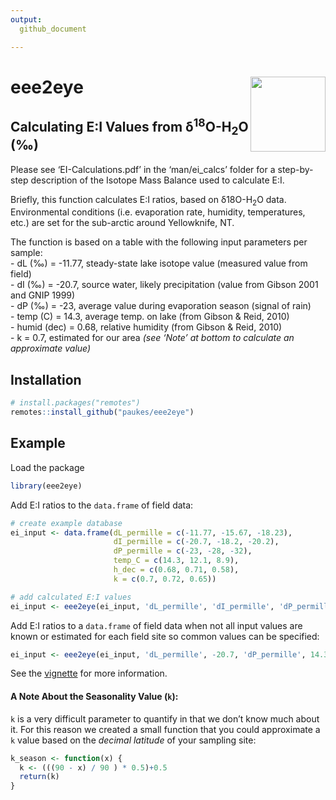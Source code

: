 ```yaml
---
output: 
  github_document

---
```

# eee2eye <img src="man/figures/eee2eye_logo.png" width="120" align="right" />

## Calculating E:I Values from δ^18^O-H~2~O (‰)

Please see 'EI-Calculations.pdf' in the 'man/ei_calcs' folder for a step-by-step description of the Isotope Mass Balance used to calculate E:I.

Briefly, this function calculates E:I ratios, based on δ18O-H~2~O data. Environmental conditions (i.e. evaporation rate, humidity, temperatures, etc.) are set for the sub-arctic around Yellowknife, NT.

The function is based on a table with the following input parameters per sample:  
- dL (‰) = -11.77, steady-state lake isotope value (measured value from field)  
- dI (‰) = -20.7, source water, likely precipitation (value from Gibson 2001 and GNIP 1999)  
- dP (‰) = -23, average value during evaporation season (signal of rain)  
- temp (C) = 14.3, average temp. on lake (from Gibson & Reid, 2010)  
- humid (dec) = 0.68, relative humidity (from Gibson & Reid, 2010)  
- k = 0.7, estimated for our area _(see 'Note' at bottom to calculate an approximate value)_

## Installation

```r
# install.packages("remotes")
remotes::install_github("paukes/eee2eye")
```

## Example

Load the package

```r
library(eee2eye)
```

Add E:I ratios to the `data.frame` of field data:
```r
# create example database
ei_input <- data.frame(dL_permille = c(-11.77, -15.67, -18.23),
                       dI_permille = c(-20.7, -18.2, -20.2),
                       dP_permille = c(-23, -28, -32), 
                       temp_C = c(14.3, 12.1, 8.9), 
                       h_dec = c(0.68, 0.71, 0.58), 
                       k = c(0.7, 0.72, 0.65))

# add calculated E:I values
ei_input <- eee2eye(ei_input, 'dL_permille', 'dI_permille', 'dP_permille', 'temp_C', 'h_dec', 'k')

```

Add E:I ratios to a `data.frame` of field data when not all input values are known or estimated for each field site so common values can be specified:

```r
ei_input <- eee2eye(ei_input, 'dL_permille', -20.7, 'dP_permille', 14.3, 0.68, 0.7)
```

See the [vignette](https://github.com/paukes/eee2eye/blob/master/man/ei_calc/EI-Calculations.pdf) for more information.

#### A Note About the Seasonality Value (`k`):
`k` is a very difficult parameter to quantify in that we don't know much about it. For this reason we created a small function that you could approximate a `k` value based on the *decimal latitude* of your sampling site:  

```r
k_season <- function(x) {
  k <- (((90 - x) / 90 ) * 0.5)+0.5
  return(k)
}
```
